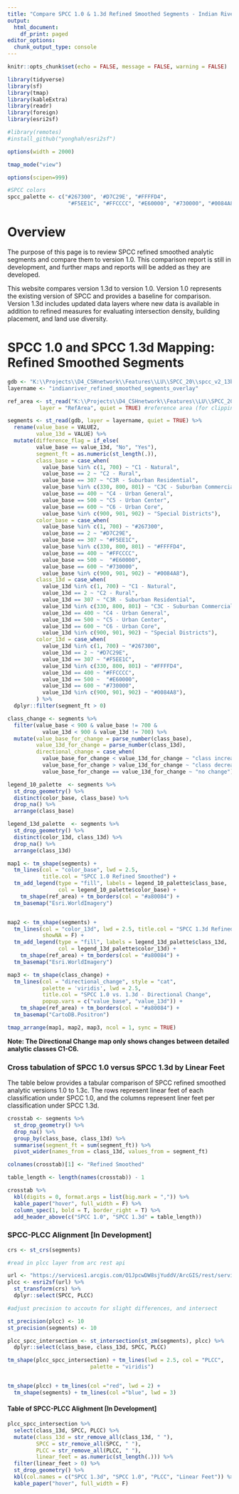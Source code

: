 ```yaml
---
title: "Compare SPCC 1.0 & 1.3d Refined Smoothed Segments - Indian River County"
output:
  html_document:
    df_print: paged
editor_options:
  chunk_output_type: console
---
```


```r

knitr::opts_chunk$set(echo = FALSE, message = FALSE, warning = FALSE)

library(tidyverse)
library(sf)
library(tmap)
library(kableExtra)
library(readr)
library(foreign)
library(esri2sf)

#library(remotes)
#install_github("yonghah/esri2sf")

options(width = 2000)

tmap_mode("view")

options(scipen=999)
```

```r
#SPCC colors
spcc_palette <- c("#267300", '#D7C29E', "#FFFFD4", 
                   "#F5EE1C", "#FFCCCC", "#E60000", "#730000", "#0084A8")

```

# Overview

The purpose of this page is to review SPCC refined smoothed analytic segments and compare them to version 1.0. This comparison report is still in development, and further maps and reports will be added as they are developed.

This website compares version 1.3d to version 1.0. Version 1.0 represents the existing version of SPCC and provides a baseline for comparison. Version 1.3d includes updated data layers where new data is available in addition to refined measures for evaluating intersection density, building placement, and land use diversity.

# SPCC 1.0 and SPCC 1.3d Mapping: Refined Smoothed Segments

```r

gdb <- "K:\\Projects\\D4_CSHnetwork\\Features\\LU\\SPCC_20\\spcc_v2_13b\\outputs\\existing\\v13d_SegmentSmoothing.gdb"
layername <- "indianriver_refined_smoothed_segments_overlay"

ref_area <- st_read("K:\\Projects\\D4_CSHnetwork\\Features\\LU\\SPCC_20\\spcc_v2_13b\\inputs\\IndianRiver.gdb",
          layer = "RefArea", quiet = TRUE) #reference area (for clipping segments and plcc layer)

segments <- st_read(gdb, layer = layername, quiet = TRUE) %>%
  rename(value_base = VALUE2,
         value_13d = VALUE) %>% 
  mutate(difference_flag = if_else(
         value_base == value_13d, "No", "Yes"),
         segment_ft = as.numeric(st_length(.)),
         class_base = case_when(
           value_base %in% c(1, 700) ~ "C1 - Natural",
           value_base == 2 ~ "C2 - Rural",
           value_base == 307 ~ "C3R - Suburban Residential",
           value_base %in% c(330, 800, 801) ~ "C3C - Suburban Commercial",
           value_base == 400 ~ "C4 - Urban General",
           value_base == 500 ~ "C5 - Urban Center",
           value_base == 600 ~ "C6 - Urban Core",
           value_base %in% c(900, 901, 902) ~ "Special Districts"),
         color_base = case_when(
           value_base %in% c(1, 700) ~ "#267300",
           value_base == 2 ~ "#D7C29E",
           value_base == 307 ~ "#F5EE1C",
           value_base %in% c(330, 800, 801) ~ "#FFFFD4",
           value_base == 400 ~ "#FFCCCC",
           value_base == 500 ~  "#E60000",
           value_base == 600 ~ "#730000",
           value_base %in% c(900, 901, 902) ~ "#0084A8"),
         class_13d = case_when(
           value_13d %in% c(1, 700) ~ "C1 - Natural",
           value_13d == 2 ~ "C2 - Rural",
           value_13d == 307 ~ "C3R - Suburban Residential",
           value_13d %in% c(330, 800, 801) ~ "C3C - Suburban Commercial",
           value_13d == 400 ~ "C4 - Urban General",
           value_13d == 500 ~ "C5 - Urban Center",
           value_13d == 600 ~ "C6 - Urban Core",
           value_13d %in% c(900, 901, 902) ~ "Special Districts"),
         color_13d = case_when(
           value_13d %in% c(1, 700) ~ "#267300",
           value_13d == 2 ~ "#D7C29E",
           value_13d == 307 ~ "#F5EE1C",
           value_13d %in% c(330, 800, 801) ~ "#FFFFD4",
           value_13d == 400 ~ "#FFCCCC",
           value_13d == 500 ~  "#E60000",
           value_13d == 600 ~ "#730000",
           value_13d %in% c(900, 901, 902) ~ "#0084A8"),
         ) %>% 
  dplyr::filter(segment_ft > 0)

class_change <- segments %>% 
  filter(value_base < 900 & value_base != 700 & 
           value_13d < 900 & value_13d != 700) %>% 
  mutate(value_base_for_change = parse_number(class_base),
         value_13d_for_change = parse_number(class_13d),
         directional_change = case_when(
           value_base_for_change < value_13d_for_change ~ "class increase",
           value_base_for_change > value_13d_for_change ~ "class decrease",
           value_base_for_change == value_13d_for_change ~ "no change"))

```

```r

legend_10_palette  <- segments %>%
  st_drop_geometry() %>% 
  distinct(color_base, class_base) %>% 
  drop_na() %>% 
  arrange(class_base)

legend_13d_palette  <- segments %>%
  st_drop_geometry() %>% 
  distinct(color_13d, class_13d) %>% 
  drop_na() %>% 
  arrange(class_13d)

map1 <- tm_shape(segments) + 
  tm_lines(col = "color_base", lwd = 2.5, 
           title.col = "SPCC 1.0 Refined Smoothed") +
  tm_add_legend(type = "fill", labels = legend_10_palette$class_base, 
                col = legend_10_palette$color_base) +
    tm_shape(ref_area) + tm_borders(col = "#a80084") +
  tm_basemap("Esri.WorldImagery")


map2 <- tm_shape(segments) + 
  tm_lines(col = "color_13d", lwd = 2.5, title.col = "SPCC 1.3d Refined Smoothed", 
           showNA = F) +
  tm_add_legend(type = "fill", labels = legend_13d_palette$class_13d, 
                col = legend_13d_palette$color_13d) +
    tm_shape(ref_area) + tm_borders(col = "#a80084") +
  tm_basemap("Esri.WorldImagery")

map3 <- tm_shape(class_change) + 
  tm_lines(col = "directional_change", style = "cat", 
           palette = 'viridis', lwd = 2.5, 
           title.col = "SPCC 1.0 vs. 1.3d - Directional Change", 
           popup.vars = c("value_base", "value_13d")) + 
    tm_shape(ref_area) + tm_borders(col = "#a80084") +
  tm_basemap("CartoDB.Positron")

tmap_arrange(map1, map2, map3, ncol = 1, sync = TRUE)
```


**Note: The Directional Change map only shows changes between detailed analytic classes C1-C6.**

### Cross tabulation of SPCC 1.0 versus SPCC 1.3d by Linear Feet

The table below provides a tabular comparison of SPCC refined smoothed analytic versions 1.0 to 1.3c. The rows represent linear feet of each classification under SPCC 1.0, and the columns represent liner feet per classification under SPCC 1.3d.

```r

crosstab <- segments %>%
  st_drop_geometry() %>% 
  drop_na() %>% 
  group_by(class_base, class_13d) %>% 
  summarise(segment_ft = sum(segment_ft)) %>% 
  pivot_wider(names_from = class_13d, values_from = segment_ft) 

colnames(crosstab)[1] <- "Refined Smoothed"

table_length <- length(names(crosstab)) - 1

crosstab %>% 
  kbl(digits = 0, format.args = list(big.mark = ",")) %>% 
  kable_paper("hover", full_width = F) %>% 
  column_spec(1, bold = T, border_right = T) %>% 
  add_header_above(c("SPCC 1.0", "SPCC 1.3d" = table_length))


```

### SPCC-PLCC Alignment [In Development]

```r

crs <- st_crs(segments)

#read in plcc layer from arc rest api

url <- "https://services1.arcgis.com/O1JpcwDW8sjYuddV/ArcGIS/rest/services/OMD_SPCC/FeatureServer/1"
plcc <- esri2sf(url) %>% 
  st_transform(crs) %>% 
  dplyr::select(SPCC, PLCC)

#adjust precision to accoutn for slight differences, and intersect

st_precision(plcc) <- 10
st_precision(segments) <- 10

plcc_spcc_intersection <- st_intersection(st_zm(segments), plcc) %>% 
  dplyr::select(class_base, class_13d, SPCC, PLCC)

tm_shape(plcc_spcc_intersection) + tm_lines(lwd = 2.5, col = "PLCC", 
                          palette = "viridis")


tm_shape(plcc) + tm_lines(col ="red", lwd = 2) +
  tm_shape(segments) + tm_lines(col ="blue", lwd = 3)

```






#### Table of SPCC-PLCC Alighment [In Development]
```r

plcc_spcc_intersection %>%
  select(class_13d, SPCC, PLCC) %>% 
  mutate(class_13d = str_remove_all(class_13d, " "),
         SPCC = str_remove_all(SPCC, " "),
         PLCC = str_remove_all(PLCC, " "),
         linear_feet = as.numeric(st_length(.))) %>%
  filter(linear_feet > 0) %>% 
  st_drop_geometry() %>% 
  kbl(col.names = c("SPCC 1.3d", "SPCC 1.0", "PLCC", "Linear Feet")) %>% 
  kable_paper("hover", full_width = F)

```

